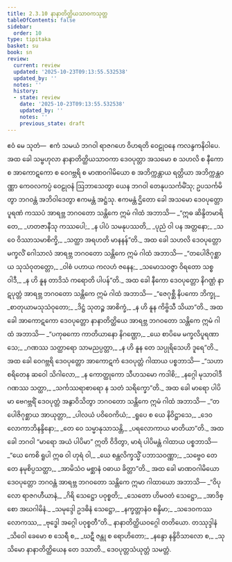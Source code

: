```yaml
---
title: 2.3.10 နာနာတိတ္ထိယသာဝကသုတ္တ
tableOfContents: false
sidebar:
  order: 10
type: tipitaka
basket: su
book: sn
review:
  current: review
  updated: '2025-10-23T09:13:55.532538'
  updated_by: ''
  notes: ''
  history:
  - state: review
    date: '2025-10-23T09:13:55.532538'
    updated_by: ''
    notes: ''
    previous_state: draft
---
```



<ReviewStatus review={frontmatter.review} showDetails={true} />

<HypothesisAnnotation frontmatter={frontmatter} />

<DynamicBreadcrumb />

<Division number="111" book="sn" e="ch" v="18" p="296">

<Paragraph number="556" book="sn">
ဧဝံ မေ သုတံ—  ဧကံ သမယံ ဘဂဝါ ရာဇဂဟေ ဝိဟရတိ ဝေဠုဝနေ ကလန္ဒကနိဝါပေ. အထ ခေါ သမ္ဗဟုလာ နာနာတိတ္ထိယသာဝကာ ဒေဝပုတ္တာ အသမော စ သဟလိ စ နီကော စ အာကောဋကော စ ဝေဂဗ္ဘရိ စ မာဏဝဂါမိယော စ အဘိက္ကန္တာယ ရတ္တိယာ အဘိက္ကန္တဝဏ္ဏာ ကေဝလကပ္ပံ ဝေဠုဝနံ ဩဘာသေတွာ ယေန ဘဂဝါ တေနုပသင်္ကမိံသု; ဥပသင်္ကမိတွာ ဘဂဝန္တံ အဘိဝါဒေတွာ ဧကမန္တံ အဋ္ဌံသု. ဧကမန္တံ ဌိတော ခေါ အသမော ဒေဝပုတ္တော ပူရဏံ ကဿပံ အာရဗ္ဘ ဘဂဝတော သန္တိကေ ဣမံ ဂါထံ အဘာသိ—
</Paragraph>

<Paragraph number="557" type="verses" book="sn">
_“ဣဓ ဆိန္ဒိတမာရိတေ,_  
_ဟတဇာနီသု ကဿပေါ;_  
_န ပါပံ သမနုပဿတိ,_  
_ပုညံ ဝါ ပန အတ္တနော;_  
_သ ဝေ ဝိဿာသမာစိက္ခိ,_  
_သတ္ထာ အရဟတိ မာနနန်”တိ._  

</Paragraph>

<Paragraph number="558" book="sn">
အထ ခေါ သဟလိ ဒေဝပုတ္တော မက္ခလိံ ဂေါသာလံ အာရဗ္ဘ ဘဂဝတော သန္တိကေ ဣမံ ဂါထံ အဘာသိ—
</Paragraph>

<Paragraph number="559" type="verses" book="sn">
_“တပေါဇိဂုစ္ဆာယ သုသံဝုတတ္တော,_  
_ဝါစံ ပဟာယ ကလဟံ ဇနေန;_  
_သမောသဝဇ္ဇာ ဝိရတော သစ္စဝါဒီ,_  
_န ဟိ နူန တာဒိသံ ကရောတိ ပါပန်”တိ._  

</Paragraph>

<Paragraph number="560" book="sn">
အထ ခေါ နီကော ဒေဝပုတ္တော နိဂဏ္ဌံ နာဋပုတ္တံ အာရဗ္ဘ ဘဂဝတော သန္တိကေ ဣမံ ဂါထံ အဘာသိ—
</Paragraph>

<Paragraph number="561" type="verses" book="sn">
_“ဇေဂုစ္ဆီ နိပကော ဘိက္ခု,_  
_စာတုယာမသုသံဝုတော;_  
_ဒိဋ္ဌံ သုတဉ္စ အာစိက္ခံ,_  
_န ဟိ နူန ကိဗ္ဗိသီ သိယာ”တိ._  

</Paragraph>

<Paragraph number="562" book="sn">
အထ ခေါ အာကောဋကော ဒေဝပုတ္တော နာနာတိတ္ထိယေ အာရဗ္ဘ ဘဂဝတော သန္တိကေ ဣမံ ဂါထံ အဘာသိ—
</Paragraph>

<Paragraph number="563" type="verses" book="sn">
_“ပကုဓကော ကာတိယာနော နိဂဏ္ဌော,_  
_ယေ စာပိမေ မက္ခလိပူရဏာသေ;_  
_ဂဏဿ သတ္ထာရော သာမညပ္ပတ္တာ,_  
_န ဟိ နူန တေ သပ္ပုရိသေဟိ ဒူရေ”တိ._  

</Paragraph>

<Paragraph number="564" book="sn">
အထ ခေါ ဝေဂဗ္ဘရိ ဒေဝပုတ္တော အာကောဋကံ ဒေဝပုတ္တံ ဂါထာယ ပစ္စဘာသိ—
</Paragraph>

<Paragraph number="565" type="verses" book="sn">
_“သဟာစရိတေန ဆဝေါ သိဂါလော,_  
_န ကောတ္ထုကော သီဟသမော ကဒါစိ;_  
_နဂ္ဂေါ မုသာဝါဒီ ဂဏဿ သတ္ထာ,_  
_သင်္ကဿရာစာရော န သတံ သရိက္ခော”တိ._  

</Paragraph>

<Paragraph number="566" book="sn">
အထ ခေါ မာရော ပါပိမာ ဗေဂဗ္ဘရိံ ဒေဝပုတ္တံ အနွာဝိသိတွာ ဘဂဝတော သန္တိကေ ဣမံ ဂါထံ အဘာသိ—
</Paragraph>

<Paragraph number="567" type="verses" book="sn">
_“တပေါဇိဂုစ္ဆာယ အာယုတ္တာ,_  
_ပါလယံ ပဝိဝေကိယံ;_  
_ရူပေ စ ယေ နိဝိဋ္ဌာသေ,_  
_ဒေဝလောကာဘိနန္ဒိနော;_  
_တေ ဝေ သမ္မာနုသာသန္တိ,_  
_ပရလောကာယ မာတိယာ”တိ._  

</Paragraph>

<Paragraph number="568" book="sn">
အထ ခေါ ဘဂဝါ “မာရော အယံ ပါပိမာ” ဣတိ ဝိဒိတွာ, မာရံ ပါပိမန္တံ ဂါထာယ ပစ္စဘာသိ—
</Paragraph>

<Paragraph number="569" type="verses" book="sn">
_“ယေ ကေစိ ရူပါ ဣဓ ဝါ ဟုရံ ဝါ,_  
_ယေ စန္တလိက္ခသ္မိံ ပဘာသဝဏ္ဏာ;_  
_သဗ္ဗေဝ တေ တေ နမုစိပ္ပသတ္ထာ,_  
_အာမိသံဝ မစ္ဆာနံ ဝဓာယ ခိတ္တာ”တိ._  

</Paragraph>

<Paragraph number="570" book="sn">
အထ ခေါ မာဏဝဂါမိယော ဒေဝပုတ္တော ဘဂဝန္တံ အာရဗ္ဘ ဘဂဝတော သန္တိကေ ဣမာ ဂါထာယော အဘာသိ—
</Paragraph>

<Paragraph number="571" type="verses" book="sn">
_“ဝိပုလော ရာဇဂဟီယာနံ,_  
_ဂိရိ သေဋ္ဌော ပဝုစ္စတိ;_  
_သေတော ဟိမဝတံ သေဋ္ဌော,_  
_အာဒိစ္စော အဃဂါမိနံ._  

</Paragraph>

<Paragraph number="572" type="verses" book="sn">
_သမုဒ္ဒေါ ဥဒဓိနံ သေဋ္ဌော,_  
_နက္ခတ္တာနံဝ စန္ဒိမာ;_  
_သဒေဝကဿ လောကဿ,_  
_ဗုဒ္ဓေါ အဂ္ဂေါ ပဝုစ္စတီ”တိ._  


</Paragraph>
</Division>

<Paragraph number="573" type="center" book="sn">
နာနာတိတ္ထိယဝဂ္ဂေါ တတိယော.



</Paragraph>

<Paragraph number="574" type="center" book="sn">
တဿုဒ္ဒါနံ


</Paragraph>

<Paragraph number="575" type="verses" book="sn">
_သိဝေါ ခေမော စ သေရီ စ,_  
_ဃဋီ ဇန္တု စ ရောဟိတော;_  
_နန္ဒော နန္ဒိဝိသာလော စ,_  
_သုသိမော နာနာတိတ္ထိယေန တေ ဒသာတိ._  


</Paragraph>

<Paragraph number="576" type="center" book="sn">
ဒေဝပုတ္တသံယုတ္တံ သမတ္တံ.
</Paragraph>